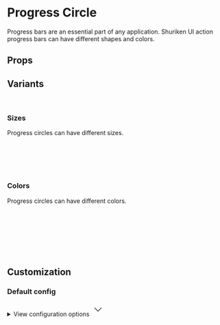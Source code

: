 
<Meta of={ProgressCircleStories} />

# Progress Circle

Progress bars are an essential part of any application. Shuriken UI action progress bars can have different shapes and colors.

<Primary />

## Props

<Controls />

## Variants

<br />

### Sizes

Progress circles can have different sizes.

<div className="flex items-end gap-2 border border-muted-200 dark:border-muted-800 bg-white dark:bg-slate-900 p-6 rounded-sm">
  <Story of={ProgressCircleStories.SizeOne} />
  <br />
  <Story of={ProgressCircleStories.SizeTwo} />
  <br />
  <Story of={ProgressCircleStories.SizeThree} />
  <br />
  <Story of={ProgressCircleStories.SizeFour} />
</div>

<br />

### Colors

Progress circles can have different colors.

<div className="flex items-end gap-2 border border-muted-200 dark:border-muted-800 bg-white dark:bg-slate-900 p-6 rounded-sm">
  <Story of={ProgressCircleStories.Primary} />
  <br />
  <Story of={ProgressCircleStories.Info} />
  <br />
  <Story of={ProgressCircleStories.Success} />
  <br />
  <Story of={ProgressCircleStories.Warning} />
  <br />
  <Story of={ProgressCircleStories.Danger} />
</div>

<br />
<br />

## Customization

### Default config

<div className="relative">
  <details className="relative bg-slate-50 border border-slate-200 rounded-lg p-4 [&>summary>svg]:open:-rotate-180">
    <summary className="list-none cursor-pointer">
      <span className="font-sans text-slate-500">View configuration options</span>
      <svg
        className="w-5 h-5 text-slate-500 absolute top-5 end-4 transition-transform duration-300"
        xmlns="http://www.w3.org/2000/svg"
        width="32"
        height="32"
        viewBox="0 0 24 24"
      >
        <path
          fill="none"
          stroke="currentColor"
          strokeLinecap="round"
          strokeLinejoin="round"
          strokeWidth="2"
          d="m6 9l6 6l6-6"
        />
      </svg>
    </summary>

    <div className="!mt-4">
      <pre >
        {JSON.stringify(defaultConfig, null, 2)}
      </pre>
    </div>

  </details>
</div>
